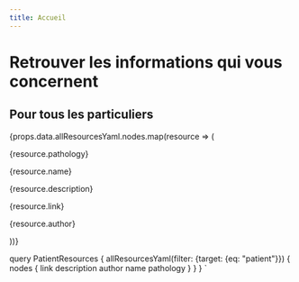 ```yaml
---
title: Accueil
---
```



<Content>

# Retrouver les informations qui vous concernent
## Pour tous les particuliers

<div style={{display: 'grid', gridTemplateColumns: 'repeat(auto-fill, minmax(25rem, 1fr))', gap: '2rem'}}>
  {props.data.allResourcesYaml.nodes.map(resource => (
    <div style={{border: '1px solid black', padding: '2rem'}}>
      <p>{resource.pathology}</p>
      <p>{resource.name}</p>
      <p>{resource.description}</p>
      <p>{resource.link}</p>
      <p>{resource.author}</p>
    </div>
    ))}
</div>

</Content>


  query PatientResources {
    allResourcesYaml(filter: {target: {eq: "patient"}}) {
      nodes {
        link
        description
        author
        name
        pathology
      }
    }
  }
`
